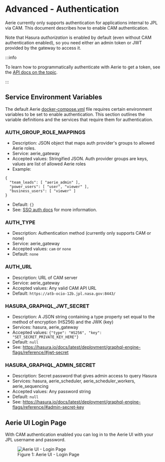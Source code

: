 
# Advanced - Authentication

Aerie currently only supports authentication for applications internal to JPL via CAM. This document describes how to enable CAM authentication.

Note that Hasura _authorization_ is enabled by default (even without CAM authentication enabled), so you need either an admin token or JWT provided by the gateway to access it.

:::info

To learn how to programmatically authenticate with Aerie to get a token, see the [API docs on the topic](../../api/introduction/#authentication).

:::

## Service Environment Variables

The default Aerie [docker-compose.yml](https://github.com/NASA-AMMOS/aerie/blob/develop/deployment/docker-compose.yml) file requires certain environment variables to be set to enable authentication. This section outlines the variable definitions and the services that require them for authentication.

### AUTH_GROUP_ROLE_MAPPINGS
- Description: JSON object that maps auth provider's groups to allowed Aerie roles.
- Service: aerie_gateway
- Accepted values: Stringified JSON. Auth provider groups are keys, values are list of allowed Aerie roles
- Example:
```
{
  "team_leads": [ "aerie_admin" ],
  "power_users": [ "user", "viewer" ],
  "business_users": [ "viewer" ]
}
```
- Default: `{}`
- See: [SSO auth docs](./advanced-sso) for more information.

### AUTH_TYPE

- Description: Authentication method (currently only supports CAM or none)
- Service: aerie_gateway
- Accepted values: `cam` or `none`
- Default: `none`

### AUTH_URL

- Description: URL of CAM server
- Service: aerie_gateway
- Accepted values: Any valid CAM API URL
- Default: `https://atb-ocio-12b.jpl.nasa.gov:8443/`

### HASURA_GRAPHQL_JWT_SECRET

- Description: A JSON string containing a type property set equal to the method of encryption (HS256) and the JWK (key)
- Services: hasura, aerie_gateway
- Accepted values: `{"type": "HS256", "key": "SET_SECRET_PRIVATE_KEY_HERE"}`
- Default: `null`
- See: https://hasura.io/docs/latest/deployment/graphql-engine-flags/reference/#jwt-secret

### HASURA_GRAPHQL_ADMIN_SECRET

- Description: Secret password that gives admin access to query Hasura
- Services: hasura, aerie_scheduler, aerie_scheduler_workers, aerie_sequencing
- Accepted values: Any password string
- Default: `null`
- See: https://hasura.io/docs/latest/deployment/graphql-engine-flags/reference/#admin-secret-key

## Aerie UI Login Page

With CAM authentication enabled you can log in to the Aerie UI with your JPL username and password.

<figure>
  <img alt="Aerie UI - Login Page" src={uiLoginPage} />
  <figcaption>Figure 1: Aerie UI - Login Page</figcaption>
</figure>
